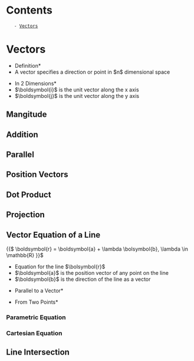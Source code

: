
= Contents =
    - [[#Vectors|Vectors]]




= Vectors =

*Definition*
* A vector specifies a direction or point in $n$ dimensional space


*In 2 Dimensions*
* $\boldsymbol{i}$ is the unit vector along the x axis
* $\boldsymbol{j}$ is the unit vector along the y axis


== Mangitude ==

== Addition ==

== Parallel ==

== Position Vectors ==

== Dot Product ==

== Projection ==

== Vector Equation of a Line ==

{{$
\boldsymbol{r} = \boldsymbol{a} + \lambda \bolsymbol{b}, \lambda \in \mathbb{R}
}}$

* Equation for the line $\bolsymbol{r}$
* $\boldsymbol{a}$ is the position vector of any point on the line
* $\boldsymbol{b}$ is the direction of the line as a vector


*Parallel to a Vector*

*From Two Points*

=== Parametric Equation ===

=== Cartesian Equation ===

== Line Intersection ==
